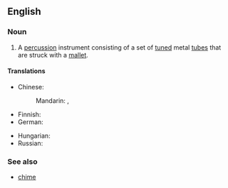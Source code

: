 ==English==
{{wikipedia|Tubular bell}}

===Noun===
{{en-plural noun}}

# {{lb|en|musical instrument|percussion}} A [[percussion]] instrument consisting of a set of [[tuned]] metal [[tube]]s that are struck with a [[mallet]].

====Translations====
{{trans-top|percussion instrument}}
* Chinese:
*: Mandarin: {{t|cmn|管鐘|sc=Hani}}, {{t|cmn|管钟|tr=guǎnzhōng|sc=Hani}}
* Finnish: {{t+|fi|putkikellot|p}}
* German: {{t|de|Röhrenglocken|p-f}}
{{trans-mid}}
* Hungarian: {{t|hu|csőharang}}
* Russian: {{t-needed|ru}}
{{trans-bottom}}

===See also===
* [[chime]]